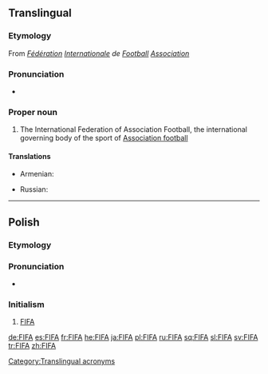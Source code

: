 {{also|fifa|fi fa|fi. fa.}}
==Translingual==
{{wikipedia}}

===Etymology===
From {{etyl|fr|mul}} ''[[fédération|Fédération]] [[international|Internationale]] de [[football#French|Football]] [[association#French|Association]]''

===Pronunciation===
* {{a|English}} {{IPA|/ˈfiːfə/|lang=mul}}

===Proper noun===
{{en-proper noun}}

# {{context|football|lang=mul}} The International Federation of Association Football, the international governing body of the sport of [[association football|Association football]]

====Translations====
{{trans-top|the International Federation of Association Football}}
* Armenian: {{t-|hy|ՖԻՖԱ|tr=FIFA|sc=Armn}}
{{trans-mid}}
* Russian: {{t-|ru|ФИФА|tr=FIFÁ|sc=Cyrl}}
{{trans-bottom}}

[[Category:Translingual acronyms]]
----

==Polish==

===Etymology===
{{etyl|en|pl}} {{term|FIFA|lang=en}}

===Pronunciation===
* {{IPA|/ˈfifa/|lang=pl}}

===Initialism===
{{head|pl|initialism|g=f}}

# [[#English|FIFA]]

[[de:FIFA]]
[[es:FIFA]]
[[fr:FIFA]]
[[he:FIFA]]
[[ja:FIFA]]
[[pl:FIFA]]
[[ru:FIFA]]
[[sq:FIFA]]
[[sl:FIFA]]
[[sv:FIFA]]
[[tr:FIFA]]
[[zh:FIFA]]